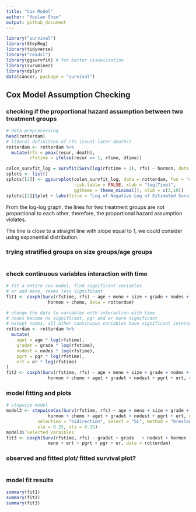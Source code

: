 ```yaml
---
title: "Cox Model"
author: "Youlan Shen"
output: github_document
---
```


```r
library("survival")
library(StepReg)
library(tidyverse)
library("readxl")
library(ggsurvfit) # for better visualization
library(survminer)
library(dplyr)
data(cancer, package = "survival")
```

## Cox Model Assumption Checking

### checking if the proportional hazard assumption between two treatment groups 

```r
# data preprocessing
head(rotterdam)
# liberal definition of rfs (count later deaths)
rotterdam <- rotterdam %>% 
  mutate(rfs = pmax(recur, death),
         rfstime = ifelse(recur == 1, rtime, dtime))
```


```r
colon_survfit_log = survfit(Surv(log(rfstime + 1), rfs) ~ hormon, data = rotterdam)
splots <- list()
splots[[2]] <- ggsurvplot(colon_survfit_log, data = rotterdam, fun = "cloglog",
                          risk.table = FALSE, xlab = "log(Time)", 
                          ggtheme = theme_minimal(), xlim = c(3,10))
splots[[2]]$plot + labs(title = "Log of Negative Log of Estimated Survival Function")
```

From the log-log graph, the lines for two treatment groups are not proportional to each other, therefore, the proportional hazard assumption violates.

The line is close to a straight line with slope equal to 1, we could consider using exponential distribution.

### trying stratified groups on size groups/age groups

```r

```

### check continuous variables interaction with time

```r
# fit a entire cox model, find significant variables
# er and meno, seems less significant
fit1 <- coxph(Surv(rfstime, rfs) ~ age + meno + size + grade + nodes + pgr + er +
                hormon + chemo, data = rotterdam)

# change the data to variables with interaction with time
# nodes become no significant, pgr and er more significant
# except nodes, all other continuous variables have significant interaction with time
rotterdam <- rotterdam %>% 
  mutate(
    aget = age * log(rfstime),
    gradet = grade * log(rfstime),
    nodest = nodes * log(rfstime),
    pgrt = pgr * log(rfstime), 
    ert = er * log(rfstime)
)
fit2 <- coxph(Surv(rfstime, rfs) ~ age + meno + size + grade + nodes + pgr + er +
                hormon + chemo + aget + gradet + nodest + pgrt + ert, data = rotterdam)
```

### model fitting and plots

```r
# stepwise model
model3 <- stepwiseCox(Surv(rfstime, rfs) ~ age + meno + size + grade + nodes + pgr + er +
                hormon + chemo + aget + gradet + nodest + pgrt + ert, data = rotterdam, 
            selection = "bidirection", select = "SL", method = "breslow", 
            sle = 0.25, sls = 0.15)
model3$`Selected Varaibles`
fit3 <- coxph(Surv(rfstime, rfs) ~ gradet + grade	+ nodest + hormon + age	+ aget + size +
                meno + ert + pgrt + pgr + er, data = rotterdam)
```

### observed and fitted plot/ fitted survival plot?

```r

```

### model fit results

```r
summary(fit1)
summary(fit2)
summary(fit3)
```

